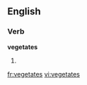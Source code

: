 ==English==

===Verb===
'''vegetates'''

# {{third-person singular of|[[vegetate]]}}

[[fr:vegetates]]
[[vi:vegetates]]